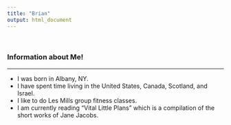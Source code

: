 ```yaml
---
title: "Brian"
output: html_document
---
```


<br>

### Information about Me!

---

* I was born in Albany, NY.
* I have spent time living in the United States, Canada, Scotland, and Israel.
* I like to do Les Mills group fitness classes.
* I am currently reading "Vital Little Plans" which is a compilation of the short works of Jane Jacobs.